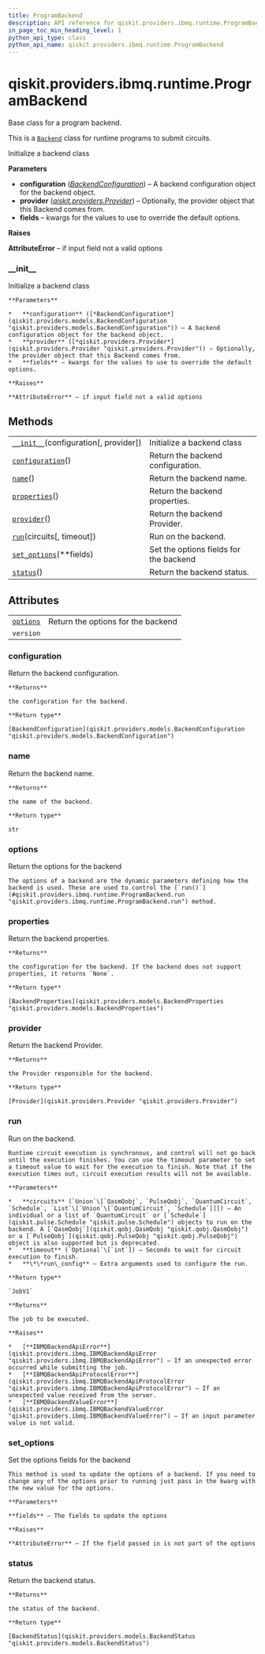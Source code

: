 ```yaml
---
title: ProgramBackend
description: API reference for qiskit.providers.ibmq.runtime.ProgramBackend
in_page_toc_min_heading_level: 1
python_api_type: class
python_api_name: qiskit.providers.ibmq.runtime.ProgramBackend
---
```


# qiskit.providers.ibmq.runtime.ProgramBackend

<Class id="qiskit.providers.ibmq.runtime.ProgramBackend" isDedicatedPage={true} github="https://github.com/qiskit/qiskit-ibmq-provider/tree/stable/0.14/qiskit/providers/ibmq/runtime/program/program_backend.py" signature="ProgramBackend(configuration, provider=None, **fields)" modifiers="class">
  Base class for a program backend.

  This is a [`Backend`](qiskit.providers.Backend "qiskit.providers.Backend") class for runtime programs to submit circuits.

  Initialize a backend class

  **Parameters**

  *   **configuration** ([*BackendConfiguration*](qiskit.providers.models.BackendConfiguration "qiskit.providers.models.BackendConfiguration")) – A backend configuration object for the backend object.
  *   **provider** ([*qiskit.providers.Provider*](qiskit.providers.Provider "qiskit.providers.Provider")) – Optionally, the provider object that this Backend comes from.
  *   **fields** – kwargs for the values to use to override the default options.

  **Raises**

  **AttributeError** – if input field not a valid options

  ### \_\_init\_\_

  <Function id="qiskit.providers.ibmq.runtime.ProgramBackend.__init__" signature="__init__(configuration, provider=None, **fields)">
    Initialize a backend class

    **Parameters**

    *   **configuration** ([*BackendConfiguration*](qiskit.providers.models.BackendConfiguration "qiskit.providers.models.BackendConfiguration")) – A backend configuration object for the backend object.
    *   **provider** ([*qiskit.providers.Provider*](qiskit.providers.Provider "qiskit.providers.Provider")) – Optionally, the provider object that this Backend comes from.
    *   **fields** – kwargs for the values to use to override the default options.

    **Raises**

    **AttributeError** – if input field not a valid options
  </Function>

  ## Methods

  |                                                                                                                                                          |                                        |
  | -------------------------------------------------------------------------------------------------------------------------------------------------------- | -------------------------------------- |
  | [`__init__`](#qiskit.providers.ibmq.runtime.ProgramBackend.__init__ "qiskit.providers.ibmq.runtime.ProgramBackend.__init__")(configuration\[, provider]) | Initialize a backend class             |
  | [`configuration`](#qiskit.providers.ibmq.runtime.ProgramBackend.configuration "qiskit.providers.ibmq.runtime.ProgramBackend.configuration")()            | Return the backend configuration.      |
  | [`name`](#qiskit.providers.ibmq.runtime.ProgramBackend.name "qiskit.providers.ibmq.runtime.ProgramBackend.name")()                                       | Return the backend name.               |
  | [`properties`](#qiskit.providers.ibmq.runtime.ProgramBackend.properties "qiskit.providers.ibmq.runtime.ProgramBackend.properties")()                     | Return the backend properties.         |
  | [`provider`](#qiskit.providers.ibmq.runtime.ProgramBackend.provider "qiskit.providers.ibmq.runtime.ProgramBackend.provider")()                           | Return the backend Provider.           |
  | [`run`](#qiskit.providers.ibmq.runtime.ProgramBackend.run "qiskit.providers.ibmq.runtime.ProgramBackend.run")(circuits\[, timeout])                      | Run on the backend.                    |
  | [`set_options`](#qiskit.providers.ibmq.runtime.ProgramBackend.set_options "qiskit.providers.ibmq.runtime.ProgramBackend.set_options")(\*\*fields)        | Set the options fields for the backend |
  | [`status`](#qiskit.providers.ibmq.runtime.ProgramBackend.status "qiskit.providers.ibmq.runtime.ProgramBackend.status")()                                 | Return the backend status.             |

  ## Attributes

  |                                                                                                                           |                                    |
  | ------------------------------------------------------------------------------------------------------------------------- | ---------------------------------- |
  | [`options`](#qiskit.providers.ibmq.runtime.ProgramBackend.options "qiskit.providers.ibmq.runtime.ProgramBackend.options") | Return the options for the backend |
  | `version`                                                                                                                 |                                    |

  ### configuration

  <Function id="qiskit.providers.ibmq.runtime.ProgramBackend.configuration" signature="configuration()">
    Return the backend configuration.

    **Returns**

    the configuration for the backend.

    **Return type**

    [BackendConfiguration](qiskit.providers.models.BackendConfiguration "qiskit.providers.models.BackendConfiguration")
  </Function>

  ### name

  <Function id="qiskit.providers.ibmq.runtime.ProgramBackend.name" signature="name()">
    Return the backend name.

    **Returns**

    the name of the backend.

    **Return type**

    str
  </Function>

  ### options

  <Attribute id="qiskit.providers.ibmq.runtime.ProgramBackend.options">
    Return the options for the backend

    The options of a backend are the dynamic parameters defining how the backend is used. These are used to control the [`run()`](#qiskit.providers.ibmq.runtime.ProgramBackend.run "qiskit.providers.ibmq.runtime.ProgramBackend.run") method.
  </Attribute>

  ### properties

  <Function id="qiskit.providers.ibmq.runtime.ProgramBackend.properties" signature="properties()">
    Return the backend properties.

    **Returns**

    the configuration for the backend. If the backend does not support properties, it returns `None`.

    **Return type**

    [BackendProperties](qiskit.providers.models.BackendProperties "qiskit.providers.models.BackendProperties")
  </Function>

  ### provider

  <Function id="qiskit.providers.ibmq.runtime.ProgramBackend.provider" signature="provider()">
    Return the backend Provider.

    **Returns**

    the Provider responsible for the backend.

    **Return type**

    [Provider](qiskit.providers.Provider "qiskit.providers.Provider")
  </Function>

  ### run

  <Function id="qiskit.providers.ibmq.runtime.ProgramBackend.run" signature="run(circuits, timeout=None, **run_config)" modifiers="abstract">
    Run on the backend.

    Runtime circuit execution is synchronous, and control will not go back until the execution finishes. You can use the timeout parameter to set a timeout value to wait for the execution to finish. Note that if the execution times out, circuit execution results will not be available.

    **Parameters**

    *   **circuits** (`Union`\[`QasmQobj`, `PulseQobj`, `QuantumCircuit`, `Schedule`, `List`\[`Union`\[`QuantumCircuit`, `Schedule`]]]) – An individual or a list of `QuantumCircuit` or [`Schedule`](qiskit.pulse.Schedule "qiskit.pulse.Schedule") objects to run on the backend. A [`QasmQobj`](qiskit.qobj.QasmQobj "qiskit.qobj.QasmQobj") or a [`PulseQobj`](qiskit.qobj.PulseQobj "qiskit.qobj.PulseQobj") object is also supported but is deprecated.
    *   **timeout** (`Optional`\[`int`]) – Seconds to wait for circuit execution to finish.
    *   **\*\*run\_config** – Extra arguments used to configure the run.

    **Return type**

    `JobV1`

    **Returns**

    The job to be executed.

    **Raises**

    *   [**IBMQBackendApiError**](qiskit.providers.ibmq.IBMQBackendApiError "qiskit.providers.ibmq.IBMQBackendApiError") – If an unexpected error occurred while submitting the job.
    *   [**IBMQBackendApiProtocolError**](qiskit.providers.ibmq.IBMQBackendApiProtocolError "qiskit.providers.ibmq.IBMQBackendApiProtocolError") – If an unexpected value received from the server.
    *   [**IBMQBackendValueError**](qiskit.providers.ibmq.IBMQBackendValueError "qiskit.providers.ibmq.IBMQBackendValueError") – If an input parameter value is not valid.
  </Function>

  ### set\_options

  <Function id="qiskit.providers.ibmq.runtime.ProgramBackend.set_options" signature="set_options(**fields)">
    Set the options fields for the backend

    This method is used to update the options of a backend. If you need to change any of the options prior to running just pass in the kwarg with the new value for the options.

    **Parameters**

    **fields** – The fields to update the options

    **Raises**

    **AttributeError** – If the field passed in is not part of the options
  </Function>

  ### status

  <Function id="qiskit.providers.ibmq.runtime.ProgramBackend.status" signature="status()">
    Return the backend status.

    **Returns**

    the status of the backend.

    **Return type**

    [BackendStatus](qiskit.providers.models.BackendStatus "qiskit.providers.models.BackendStatus")
  </Function>
</Class>

